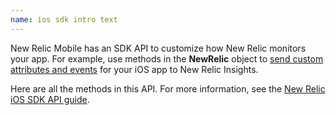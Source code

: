 ```yaml
---
name: ios sdk intro text
---
```


New Relic Mobile has an SDK API to customize how New Relic monitors your app. For example, use methods in the **NewRelic** object to [send custom attributes and events](/docs/insights/new-relic-insights/adding-querying-data/custom-attributes-events-new-relic-mobile) for your iOS app to New Relic Insights.

Here are all the methods in this API. For more information, see the [New Relic iOS SDK API guide](/docs/mobile-monitoring/new-relic-mobile-ios/install-configure/work-ios-sdk-api).
